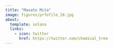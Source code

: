 ```yaml
---
title: "Masato Mita"
image: figures/prfofile_18.jpg
about:
  template: solana
  links:
    - icon: twitter
      href: https://twitter.com/chemical_tree
---
```

